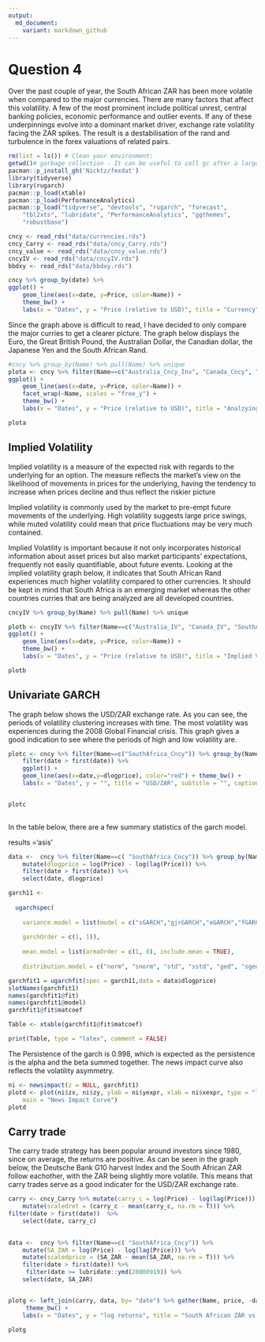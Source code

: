 ```yaml
---
output:
  md_document:
    variant: markdown_github
---
```


# Question 4 

Over the past couple of year, the South African ZAR has been more volatile when compared to the major currencies. There are many factors that affect this volatility. A few of the most prominent include political unrest, central banking policies, economic performance and outlier events. If any of these underpinnings evolve into a dominant market driver, exchange rate volatility facing the ZAR spikes. The result is a destabilisation of the rand and turbulence in the forex valuations of related pairs. 


```r

rm(list = ls()) # Clean your environment:
getwd()# garbage collection - It can be useful to call gc after a large object has been removed, as this may prompt R to return memory to the operating system.
pacman::p_install_gh('Nicktz/fmxdat')
library(tidyverse)
library(rugarch)
pacman::p_load(xtable)
pacman::p_load(PerformanceAnalytics)
pacman::p_load("tidyverse", "devtools", "rugarch", "forecast", 
    "tbl2xts", "lubridate", "PerformanceAnalytics", "ggthemes", 
    "robustbase")

cncy <- read_rds("data/currencies.rds")
cncy_Carry <- read_rds("data/cncy_Carry.rds")
cncy_value <- read_rds("data/cncy_value.rds")
cncyIV <- read_rds("data/cncyIV.rds")
bbdxy <- read_rds("data/bbdxy.rds")

```




```r

cncy %>% group_by(date) %>%
ggplot() + 
    geom_line(aes(x=date, y=Price, color=Name)) +
    theme_bw() +  
    labs(x = "Dates", y = "Price (relative to USD)", title = "Currency", subtitle = "", caption = "Note:\nOwn Calculations") + guides(col=guide_legend("Currency"))

```

Since the graph above is difficult to read, I have decided to only compare the major curries to get a clearer picture. The graph below displays the Euro, the Great British Pound, the Australian Dollar, the Canadian dollar, the Japanese Yen and the South African Rand. 

```r
#cncy %>% group_by(Name) %>% pull(Name) %>% unique 
plota <- cncy %>% filter(Name==c("Australia_Cncy_Inv", "Canada_Cncy", "SouthAfrica_Cncy","UK_Cncy_Inv", "EU_Cncy_Inv", "Japan_Cncy"))%>% group_by(date) %>%
ggplot() + 
    geom_line(aes(x=date, y=Price, color=Name)) +
    facet_wrap(~Name, scales = "free_y") +
    theme_bw() +  
    labs(x = "Dates", y = "Price (relative to USD)", title = "Analzying each currency relative to USD", subtitle = "", caption = "Note:\nOwn Calculations") + guides(col=guide_legend("Currency"))

plota
```

## Implied Volatility 

Implied volatility is a measure of the expected risk with regards to the underlying for an option. The measure reflects the market’s view on the likelihood of movements in prices for the underlying, having the tendency to increase when prices decline and thus reflect the riskier picture
 
Implied volatility is commonly used by the market to pre-empt future movements of the underlying. High volatility suggests large price swings, while muted volatility could mean that price fluctuations may be very much contained.

Implied Volatility is important because it  not only incorporates historical information about asset prices but also market participants' expectations, frequently not easily quantifiable, about future events. Looking at the implied volatility graph below, it indicates that South African Rand experiences much higher volatility compared to other currencies. It should be kept in mind that South Africa is an emerging market whereas the other countries curries that are being analyzed are all developed countries. 
```r

cncyIV %>% group_by(Name) %>% pull(Name) %>% unique 

plotb <- cncyIV %>% filter(Name==c("Australia_IV", "Canada_IV", "SouthAfrica_IV","UK_IV", "EU_IV", "Japan_IV"))%>% group_by(date) %>%
ggplot() + 
    geom_line(aes(x=date, y=Price, color=Name)) +
    theme_bw() +  
    labs(x = "Dates", y = "Price (relative to USD)", title = "Implied Volatility ", subtitle = "", caption = "Note:\nOwn Calculations") + guides(col=guide_legend("Currency"))

plotb

```

## Univariate GARCH 

The graph below shows the USD/ZAR exchange rate. As you can see, the periods of volatility clustering increases with time. The most volatility was experiences during the 2008 Global Financial crisis. This graph gives a good indication to see where the periods of high and low volatility are. 

```r
plotc <- cncy %>% filter(Name==c("SouthAfrica_Cncy")) %>% group_by(Name) %>%  mutate(dlogprice = log(Price) - log(lag(Price))) %>%
    filter(date > first(date)) %>%
    ggplot() +
    geom_line(aes(x=date,y=dlogprice), color="red") + theme_bw() +  
    labs(x = "Dates", y = "", title = "USD/ZAR", subtitle = "", caption = "Note:\nOwn Calculations") + guides(col=guide_legend("Currency"))


plotc
    
```
In the table below, there are a few summary statistics of the garch model. 

results ='asis'
```r

data <-  cncy %>% filter(Name==c( "SouthAfrica_Cncy")) %>% group_by(Name) %>%
    mutate(dlogprice = log(Price) - log(lag(Price))) %>%
    filter(date > first(date)) %>%
    select(date, dlogprice)

garch11 <- 
  
  ugarchspec(
    
    variance.model = list(model = c("sGARCH","gjrGARCH","eGARCH","fGARCH","apARCH")[1], 
                          
    garchOrder = c(1, 1)), 
    
    mean.model = list(armaOrder = c(1, 0), include.mean = TRUE), 
    
    distribution.model = c("norm", "snorm", "std", "sstd", "ged", "sged", "nig", "ghyp", "jsu")[1])

garchfit1 = ugarchfit(spec = garch11,data = data$dlogprice)
slotNames(garchfit1)
names(garchfit1@fit)
names(garchfit1@model)
garchfit1@fit$matcoef 

Table <- xtable(garchfit1@fit$matcoef)

print(Table, type = "latex", comment = FALSE)

```
The Persistence of the garch is 0.998, which is expected as the persistence is the alpha and the beta summed together. The news impact curve also reflects the volatility asymmetry.

```r
ni <- newsimpact(z = NULL, garchfit1)
plotd <- plot(ni$zx, ni$zy, ylab = ni$yexpr, xlab = ni$xexpr, type = "l", 
    main = "News Impact Curve")
plotd
```

## Carry trade

The carry trade strategy has been popular around investors since 1980, since on average, the returns are positive. As can be seen in the graph below, the Deutsche Bank G10 harvest Index and the South African ZAR follow eachother, with the ZAR being slightly more volatile. This means that carry trades serve as a good indicater for the USD/ZAR exchange rate. 

```r
carry <- cncy_Carry %>% mutate(carry_c = log(Price) - log(lag(Price))) %>%
    mutate(scaledret = (carry_c - mean(carry_c, na.rm = T))) %>% 
filter(date > first(date))  %>%
    select(date, carry_c)
   

data <-  cncy %>% filter(Name==c( "SouthAfrica_Cncy")) %>%
    mutate(SA_ZAR = log(Price) - log(lag(Price))) %>%
    mutate(scaledprice = (SA_ZAR - mean(SA_ZAR, na.rm = T))) %>%
    filter(date > first(date)) %>%
     filter(date >= lubridate::ymd(20000919)) %>%
    select(date, SA_ZAR)


plotg <- left_join(carry, data, by= "date") %>% gather(Name, price, -date) %>% ggplot() + geom_line(aes(x=date,y=price, color=Name)) +
     theme_bw() +  
    labs(x = "Dates", y = "log returns", title = "South African ZAR vs Currency Carry", subtitle = "", caption = "Note:\nOwn Calculations") + guides(col=guide_legend("Currencies"))

plotg

```

